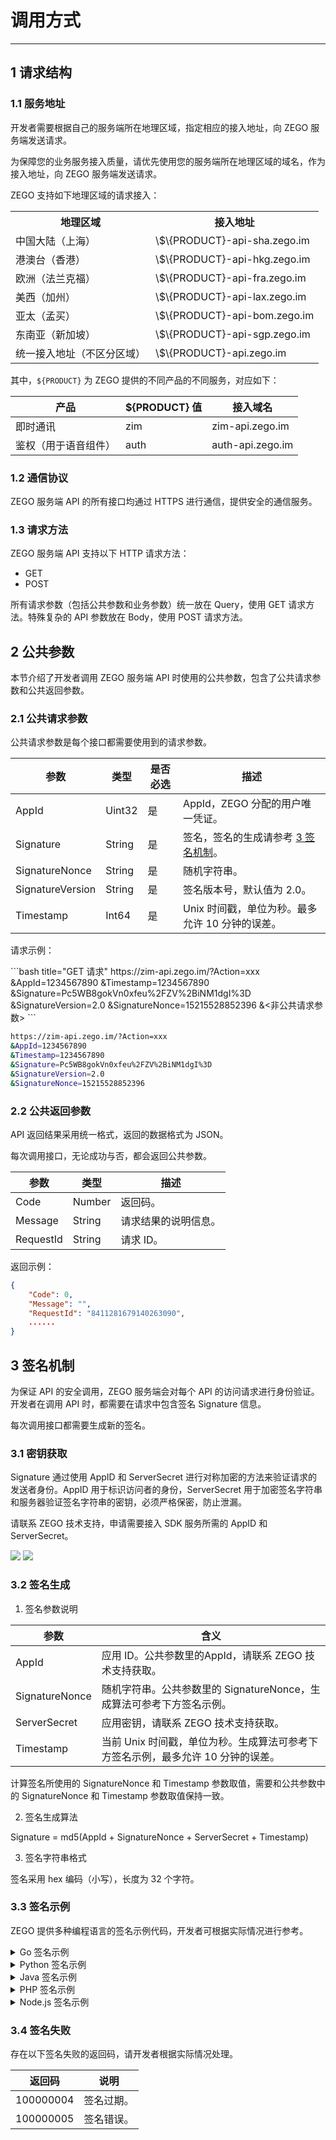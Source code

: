 
# 调用方式
---

## 1 请求结构


### 1.1 服务地址

开发者需要根据自己的服务端所在地理区域，指定相应的接入地址，向 ZEGO 服务端发送请求。

<Warning title="注意">

为保障您的业务服务接入质量，请优先使用您的服务端所在地理区域的域名，作为接入地址，向 ZEGO 服务端发送请求。  
</Warning>

ZEGO 支持如下地理区域的请求接入：

<table>
<tbody><tr>
<th>地理区域</th>
<th>接⼊地址</th>
</tr>
<tr>
<td>中国⼤陆（上海）</td>
<td>\$\{PRODUCT}-api-sha.zego.im</td>
</tr>
<tr>
<td>港澳台（⾹港）</td>
<td>\$\{PRODUCT}-api-hkg.zego.im</td>
</tr>
<tr>
<td>欧洲（法兰克福）</td>
<td>\$\{PRODUCT}-api-fra.zego.im</td>
</tr>
<tr>
<td>美⻄（加州）</td>
<td>\$\{PRODUCT}-api-lax.zego.im</td>
</tr>
<tr>
<td>亚太（孟买）</td>
<td>\$\{PRODUCT}-api-bom.zego.im</td>
</tr>
<tr>
<td>东南亚（新加坡）</td>
<td>\$\{PRODUCT}-api-sgp.zego.im</td>
</tr>
<tr>
<td>统一接入地址（不区分区域）</td>
<td>\$\{PRODUCT}-api.zego.im</td>
</tr>
</tbody></table>




其中，`${PRODUCT}` 为 ZEGO 提供的不同产品的不同服务，对应如下：

| 产品 | \$\{PRODUCT} 值 | 接入域名 |
|-|-|-|
| 即时通讯 | zim | zim-api.zego.im |
| 鉴权（用于语音组件） | auth | auth-api.zego.im |


### 1.2 通信协议

ZEGO 服务端 API 的所有接口均通过 HTTPS 进行通信，提供安全的通信服务。

### 1.3 请求方法

ZEGO 服务端 API 支持以下 HTTP 请求方法：

- GET
- POST


<Note title="说明">

所有请求参数（包括公共参数和业务参数）统⼀放在 Query，使⽤ GET 请求方法。特殊复杂的 API 参数放在 Body，使用 POST 请求方法。
</Note>


## 2 公共参数


本节介绍了开发者调用 ZEGO 服务端 API 时使用的公共参数，包含了公共请求参数和公共返回参数。

### 2.1 公共请求参数

公共请求参数是每个接口都需要使用到的请求参数。

<table>
<thead>
  <tr>
    <th>参数</th>
    <th>类型</th>
    <th>是否必选</th>
    <th>描述</th>
  </tr>
</thead>
<tbody>
  <tr>
    <td>AppId</td>
    <td>Uint32</td>
    <td>是</td>
    <td>AppId，ZEGO 分配的用户唯一凭证。</td>
  </tr>
  <tr>
    <td>Signature</td>
    <td>String</td>
    <td>是</td>
    <td>签名，签名的生成请参考 <a href="#3-签名机制">3 签名机制</a>。</td>
  </tr>
  <tr>
    <td>SignatureNonce</td>
    <td>String</td>
    <td>是</td>
    <td>随机字符串。</td>
  </tr>
  <tr>
    <td>SignatureVersion</td>
    <td>String</td>
    <td>是</td>
    <td>签名版本号，默认值为 2.0。</td>
  </tr>
  <tr>
    <td>Timestamp</td>
    <td>Int64</td>
    <td>是</td>
    <td>Unix 时间戳，单位为秒。最多允许 10 分钟的误差。</td>
  </tr>
</tbody>
</table>



请求示例：

<CodeGroup>
```bash title="GET 请求"
https://zim-api.zego.im/?Action=xxx
&AppId=1234567890
&Timestamp=1234567890
&Signature=Pc5WB8gokVn0xfeu%2FZV%2BiNM1dgI%3D
&SignatureVersion=2.0
&SignatureNonce=15215528852396
&<非公共请求参数>
```

```bash title="POST 请求"
https://zim-api.zego.im/?Action=xxx
&AppId=1234567890
&Timestamp=1234567890
&Signature=Pc5WB8gokVn0xfeu%2FZV%2BiNM1dgI%3D
&SignatureVersion=2.0
&SignatureNonce=15215528852396
```
</CodeGroup>


### 2.2 公共返回参数

API 返回结果采用统一格式，返回的数据格式为 JSON。

每次调用接口，无论成功与否，都会返回公共参数。

<table>
<thead>
  <tr>
    <th>参数</th>
    <th>类型</th>
    <th>描述</th>
  </tr>
</thead>
<tbody>
  <tr>
    <td>Code</td>
    <td>Number</td>
    <td>返回码。</td>
  </tr>
  <tr>
    <td>Message</td>
    <td>String</td>
    <td>请求结果的说明信息。</td>
  </tr>
  <tr>
    <td>RequestId</td>
    <td>String</td>
    <td>请求 ID。</td>
  </tr>
</tbody>
</table>


返回示例：

```json
{
    "Code": 0,
    "Message": "",
    "RequestId": "8411281679140263090",
    ......
}
```



## 3 签名机制


为保证 API 的安全调用，ZEGO 服务端会对每个 API 的访问请求进行身份验证。开发者在调用 API 时，都需要在请求中包含签名 Signature 信息。

<Warning title="注意">
    
每次调用接口都需要生成新的签名。  
</Warning>

### 3.1 密钥获取

Signature 通过使用 AppID 和 ServerSecret 进行对称加密的方法来验证请求的发送者身份。AppID 用于标识访问者的身份，ServerSecret 用于加密签名字符串和服务器验证签名字符串的密钥，必须严格保密，防止泄漏。

请联系 ZEGO 技术支持，申请需要接入 SDK 服务所需的 AppID 和 ServerSecret。

<Frame width="512" height="auto" caption="">
  <img src="https://storage.zego.im/sdk-doc/Pics/server_v2/appid.png" />
</Frame>

<Frame width="512" height="auto" caption="">
  <img src="https://storage.zego.im/sdk-doc/Pics/server_v2/server.png" />
</Frame>


### 3.2 签名生成

1. 签名参数说明

<table>
<thead>
  <tr>
    <th>参数</th>
    <th>含义</th>
  </tr>
</thead>
<tbody>
  <tr>
    <td>AppId</td>
    <td>应用 ID。公共参数里的AppId，请联系 ZEGO 技术支持获取。</td>
  </tr>
  <tr>
    <td>SignatureNonce</td>
    <td>随机字符串。公共参数里的 SignatureNonce，生成算法可参考下方签名示例。</td>
  </tr>
  <tr>
    <td>ServerSecret</td>
    <td>应⽤密钥，请联系 ZEGO 技术支持获取。</td>
  </tr>
  <tr>
    <td>Timestamp</td>
    <td>当前 Unix 时间戳，单位为秒。生成算法可参考下方签名示例，最多允许 10 分钟的误差。</td>
  </tr>
</tbody>
</table>


<Note title="说明">

计算签名所使用的 SignatureNonce 和 Timestamp 参数取值，需要和公共参数中的 SignatureNonce 和 Timestamp 参数取值保持一致。
</Note>

2. 签名生成算法

Signature = md5(AppId + SignatureNonce + ServerSecret + Timestamp)

3. 签名字符串格式

签名采⽤ hex 编码（⼩写），⻓度为 32 个字符。

### 3.3 签名示例

ZEGO 提供多种编程语言的签名示例代码，开发者可根据实际情况进行参考。

<details class="zg-primary">
    <summary>Go 签名示例</summary>

```go
import (
   "crypto/md5"
   "crypto/rand"
   "encoding/hex"
   "fmt"
   "log"
   "time"
)
// Signature=md5(AppId + SignatureNonce + ServerSecret + Timestamp)
func GenerateSignature(appId uint32, signatureNonce string, serverSecret string, timestamp int64) (Signature string){
   data := fmt.Sprintf("%d%s%s%d", appId, signatureNonce, serverSecret, timestamp)
   h := md5.New()
   h.Write([]byte(data))
   return hex.EncodeToString(h.Sum(nil))
}
func main() {
   /*生成16进制随机字符串(16位)*/
   nonceByte := make([]byte, 8)
   rand.Read(nonceByte)
   signatureNonce := hex.EncodeToString(nonceByte)
   log.Printf(signatureNonce)
   appId := 12345       //使用你的appId和serverSecret
   serverSecret := "9193cc662a4c0ec135ec71fb57194b38"
   timestamp := time.Now().Unix()
   /* appId:12345
      signatureNonce:4fd24687296dd9f3
      serverSecret:9193cc662a4c0ec135ec71fb57194b38
      timestamp:1615186943      2021/03/08 15:02:23
      signature:43e5cfcca828314675f91b001390566a
    */
   log.Printf("signature:%v", GenerateSignature(uint32(appId), signatureNonce, serverSecret, timestamp))
}
```

</details>

<details class="zg-primary">
    <summary>Python 签名示例</summary>

```python
# -*- coding: UTF-8 -*-
import secrets
import string
import hashlib
import time
#Signature=md5(AppId + SignatureNonce + ServerSecret + Timestamp)
def GenerateSignature(appId, signatureNonce, serverSecret, timestamp):
    str1 = str(appId) + signatureNonce + serverSecret + str(timestamp)
    hash = hashlib.md5()
    hash.update(str1.encode("utf8"))
    signature = hash.hexdigest()
    return signature

def main():
    #生成16进制随机字符串(16位)
    signatureNonce = secrets.token_hex(8)

    #使用你的appId和serverSecret
    appId = 12345
    serverSecret = "9193cc662a4c0ec135ec71fb57194b38"
    #获得10位unix时间戳
    timestamp = int(time.time())
    print(GenerateSignature(appId,signatureNonce,serverSecret,timestamp))

if __name__ == '__main__':
    main()
```

</details>

<details class="zg-primary">
    <summary>Java 签名示例</summary>

```java
import java.security.MessageDigest;
import java.security.SecureRandom;
public class Md5{
    /**
     * 字节数组转16进制
     * @param bytes 需要转换的byte数组
     * @return  转换后的Hex字符串
     */
    public static String bytesToHex(byte[] bytes) {
        StringBuffer md5str = new StringBuffer();
        //把数组每一字节换成16进制连成md5字符串
        int digital;
        for (int i = 0; i < bytes.length; i++) {
            digital = bytes[i];
            if (digital < 0) {
                digital += 256;
            }
            if (digital < 16) {
                md5str.append("0");
            }
            md5str.append(Integer.toHexString(digital));
        }
        return md5str.toString();
    }
    // Signature=md5(AppId + SignatureNonce + ServerSecret + Timestamp)
    public static String GenerateSignature(long appId, String signatureNonce, String serverSecret, long timestamp){
        String str = String.valueOf(appId) + signatureNonce + serverSecret + String.valueOf(timestamp);
        String signature = "";
        try{
            //创建一个提供信息摘要算法的对象，初始化为md5算法对象
            MessageDigest md = MessageDigest.getInstance("MD5");
            //计算后获得字节数组
            byte[] bytes = md.digest(str.getBytes("utf-8"));
            //把数组每一字节换成16进制连成md5字符串
            signature = bytesToHex(bytes);
        }catch (Exception e) {
            e.printStackTrace();
        }
        return signature;
    }


    public static void main(String[] args){
        //生成16进制随机字符串(16位)
        byte[] bytes = new byte[8];

        //使用SecureRandom获取高强度安全随机数生成器
        SecureRandom sr = new SecureRandom();

        sr.nextBytes(bytes);
        String signatureNonce = bytesToHex(bytes);
        long appId = 12345L;       //使用你的appId和serverSecret，数字后要添加大写L或小写l表示long类型
        String serverSecret = "9193cc662a4c0ec135ec71fb57194b38";
        long timestamp = System.currentTimeMillis() / 1000L;
        System.out.println(GenerateSignature(appId,signatureNonce,serverSecret,timestamp));
    }
}
```

</details>

<details class="zg-primary">
    <summary>PHP 签名示例</summary>

```php
<?php
function GenerateSignature($appId, $signatureNonce, $serverSecret, $timestamp)
{
    $str = $appId.$signatureNonce.$serverSecret.$timestamp;
    $signature = md5($str);
    return $signature;
}

//生成16进制随机字符串(16位)
$signatureNonce = bin2hex(random_bytes(8));
//使用你的appId和serverSecret
$appId = 12345;
$serverSecret = "9193cc662a4c0ec135ec71fb57194b38";
$timestamp = time();
$signature = GenerateSignature($appId, $signatureNonce, $serverSecret, $timestamp);
echo $signature;
?>
```

</details>


<details class="zg-primary">
    <summary>Node.js 签名示例</summary>

```javascript
const crypto = require('crypto'); 
//Signature=md5(AppId + SignatureNonce + ServerSecret + Timestamp)
function GenerateUASignature(appId, signatureNonce, serverSecret, timeStamp){
    const hash = crypto.createHash('md5'); //规定使用哈希算法中的MD5算法
    var str = appId + signatureNonce + serverSecret + timeStamp;
    hash.update(str);
    //hash.digest('hex')表示输出的格式为16进制
    return hash.digest('hex');
}

var signatureNonce = crypto.randomBytes(8).toString('hex');
//使用你的appId和serverSecret
var appId = 12345;
var serverSecret = "9193cc662a4c0ec135ec71fb57194b38";
var timeStamp = Math.round(Date.now()/1000);
console.log(GenerateUASignature(appId, signatureNonce, serverSecret, timeStamp));
```

</details>

### 3.4 签名失败

存在以下签名失败的返回码，请开发者根据实际情况处理。

| 返回码 | 说明 |
| --- | --- |
| 100000004 | 签名过期。 |
| 100000005 | 签名错误。 |
